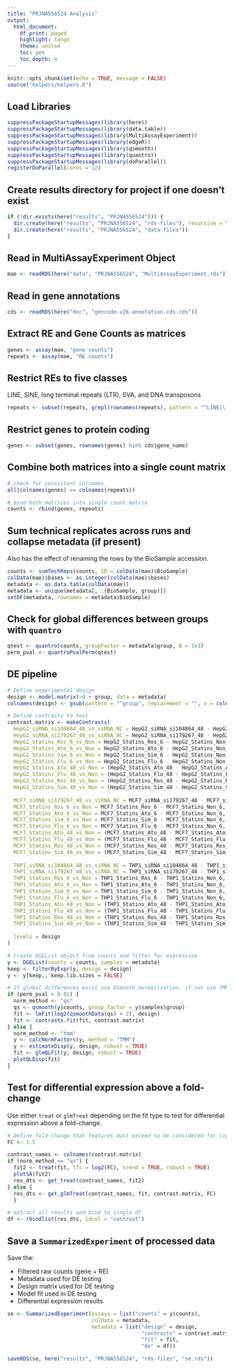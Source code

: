 ```yaml
---
title: "PRJNA556524 Analysis"
output:
  html_document:
    df_print: paged
    highlight: tango
    theme: united
    toc: yes
    toc_depth: 4
---
```


```r
knitr::opts_chunk$set(echo = TRUE, message = FALSE)
source("helpers/helpers.R")
```

## Load Libraries

```r
suppressPackageStartupMessages(library(here))
suppressPackageStartupMessages(library(data.table))
suppressPackageStartupMessages(library(MultiAssayExperiment))
suppressPackageStartupMessages(library(edgeR))
suppressPackageStartupMessages(library(qsmooth))
suppressPackageStartupMessages(library(quantro))
suppressPackageStartupMessages(library(doParallel))
registerDoParallel(cores = 12)
```

## Create results directory for project if one doesn't exist

```r
if (!dir.exists(here("results", "PRJNA556524"))) {
  dir.create(here("results", "PRJNA556524", "rds-files"), recursive = TRUE)
  dir.create(here("results", "PRJNA556524", "data-files"))
}
```

## Read in MultiAssayExperiment Object

```r
mae <- readRDS(here("data", "PRJNA556524", "MultiAssayExperiment.rds"))
```

## Read in gene annotations

```r
cds <- readRDS(here("doc", "gencode.v26.annotation.cds.rds"))
```

## Extract RE and Gene Counts as matrices

```r
genes <- assay(mae, "gene counts")
repeats <- assay(mae, "RE counts")
```

## Restrict REs to five classes

LINE, SINE, long terminal repeats (LTR), SVA, and DNA transposons

```r
repeats <- subset(repeats, grepl(rownames(repeats), pattern = "^LINE\\.|^SINE\\.|^LTR\\.|.*\\.SVA\\..*|^DNA\\."))
```

## Restrict genes to protein coding

```r
genes <- subset(genes, rownames(genes) %in% cds$gene_name)
```

## Combine both matrices into a single count matrix

```r
# check for consistent colnames
all(colnames(genes) == colnames(repeats))

# bind both matrices into single count matrix
counts <- rbind(genes, repeats)
```

## Sum technical replicates across runs and collapse metadata (if present)

Also has the effect of renaming the rows by the BioSample accession.

```r
counts <- sumTechReps(counts, ID = colData(mae)$BioSample)
colData(mae)$bases <- as.integer(colData(mae)$bases)
metadata <- as.data.table(colData(mae))
metadata <- unique(metadata[, .(BioSample, group)])
setDF(metadata, rownames = metadata$BioSample)
```

## Check for global differences between groups with `quantro`

```r
qtest <- quantro(counts, groupFactor = metadata$group, B = 1e3)
perm_pval <- quantroPvalPerm(qtest)
```

## DE pipeline

```r
# Define experimental design
design <- model.matrix(~0 + group, data = metadata)
colnames(design) <- gsub(pattern = "^group", replacement = "", x = colnames(design))

# Define contrasts to test
contrast.matrix <- makeContrasts(
  HepG2_siRNA_si104864_48_vs_siRNA_NC = HepG2_siRNA_si104864_48 - HepG2_siRNA_NC_48,
  HepG2_siRNA_si179267_48_vs_siRNA_NC = HepG2_siRNA_si179267_48 - HepG2_siRNA_NC_48,
  HepG2_Statins_Ros_6_vs_Non = HepG2_Statins_Ros_6 - HepG2_Statins_Non_6,
  HepG2_Statins_Ato_6_vs_Non = HepG2_Statins_Ato_6 - HepG2_Statins_Non_6,
  HepG2_Statins_Sim_6_vs_Non = HepG2_Statins_Sim_6 - HepG2_Statins_Non_6,
  HepG2_Statins_Flu_6_vs_Non = HepG2_Statins_Flu_6 - HepG2_Statins_Non_6,
  HepG2_Statins_Ato_48_vs_Non = (HepG2_Statins_Ato_48 - HepG2_Statins_Ato_6) - (HepG2_Statins_Non_48 - HepG2_Statins_Non_6),
  HepG2_Statins_Flu_48_vs_Non = (HepG2_Statins_Flu_48 - HepG2_Statins_Flu_6) - (HepG2_Statins_Non_48 - HepG2_Statins_Non_6),
  HepG2_Statins_Ros_48_vs_Non = (HepG2_Statins_Ros_48 - HepG2_Statins_Ros_6) - (HepG2_Statins_Non_48 - HepG2_Statins_Non_6),
  HepG2_Statins_Sim_48_vs_Non = (HepG2_Statins_Sim_48 - HepG2_Statins_Sim_6) - (HepG2_Statins_Non_48 - HepG2_Statins_Non_6),
  
  MCF7_siRNA_si179267_48_vs_siRNA_NC = MCF7_siRNA_si179267_48 - MCF7_siRNA_NC_48,
  MCF7_Statins_Ros_6_vs_Non = MCF7_Statins_Ros_6 - MCF7_Statins_Non_6,
  MCF7_Statins_Ato_6_vs_Non = MCF7_Statins_Ato_6 - MCF7_Statins_Non_6,
  MCF7_Statins_Sim_6_vs_Non = MCF7_Statins_Sim_6 - MCF7_Statins_Non_6,
  MCF7_Statins_Flu_6_vs_Non = MCF7_Statins_Flu_6 - MCF7_Statins_Non_6,
  MCF7_Statins_Ato_48_vs_Non = (MCF7_Statins_Ato_48 - MCF7_Statins_Ato_6) - (MCF7_Statins_Non_48 - MCF7_Statins_Non_6),
  MCF7_Statins_Flu_48_vs_Non = (MCF7_Statins_Flu_48 - MCF7_Statins_Flu_6) - (MCF7_Statins_Non_48 - MCF7_Statins_Non_6),
  MCF7_Statins_Ros_48_vs_Non = (MCF7_Statins_Ros_48 - MCF7_Statins_Ros_6) - (MCF7_Statins_Non_48 - MCF7_Statins_Non_6),
  MCF7_Statins_Sim_48_vs_Non = (MCF7_Statins_Sim_48 - MCF7_Statins_Sim_6) - (MCF7_Statins_Non_48 - MCF7_Statins_Non_6),
  
  THP1_siRNA_si104864_48_vs_siRNA_NC = THP1_siRNA_si104864_48 - THP1_siRNA_NC_48,
  THP1_siRNA_si179267_48_vs_siRNA_NC = THP1_siRNA_si179267_48 - THP1_siRNA_NC_48,
  THP1_Statins_Ros_6_vs_Non = THP1_Statins_Ros_6 - THP1_Statins_Non_6,
  THP1_Statins_Ato_6_vs_Non = THP1_Statins_Ato_6 - THP1_Statins_Non_6,
  THP1_Statins_Sim_6_vs_Non = THP1_Statins_Sim_6 - THP1_Statins_Non_6,
  THP1_Statins_Flu_6_vs_Non = THP1_Statins_Flu_6 - THP1_Statins_Non_6,
  THP1_Statins_Ato_48_vs_Non = (THP1_Statins_Ato_48 - THP1_Statins_Ato_6) - (THP1_Statins_Non_48 - THP1_Statins_Non_6),
  THP1_Statins_Flu_48_vs_Non = (THP1_Statins_Flu_48 - THP1_Statins_Flu_6) - (THP1_Statins_Non_48 - THP1_Statins_Non_6),
  THP1_Statins_Ros_48_vs_Non = (THP1_Statins_Ros_48 - THP1_Statins_Ros_6) - (THP1_Statins_Non_48 - THP1_Statins_Non_6),
  THP1_Statins_Sim_48_vs_Non = (THP1_Statins_Sim_48 - THP1_Statins_Sim_6) - (THP1_Statins_Non_48 - THP1_Statins_Non_6),
  
  levels = design
)

# Create DGEList object from counts and filter for expression
y <- DGEList(counts = counts, samples = metadata)
keep <- filterByExpr(y, design = design)
y <- y[keep,, keep.lib.sizes = FALSE]

# If global differences exist use QSmooth normalization, if not use TMM
if (perm_pval < 0.01) {
  norm_method <- "qs"
  qs <- qsmooth(y$counts, group_factor = y$samples$group)
  fit <- lmFit(log2(qsmoothData(qs) + 2), design)
  fit <- contrasts.fit(fit, contrast.matrix)
} else {
  norm_method <- "tmm"
  y <- calcNormFactors(y, method = "TMM")
  y <- estimateDisp(y, design, robust = TRUE)
  fit <- glmQLFit(y, design, robust = TRUE)
  plotQLDisp(fit)
}
```

## Test for differential expression above a fold-change

Use either `treat` or `glmTreat` depending on the fit type to test for 
differential expression above a fold-change.

```r
# Define fold-change that features must exceed to be considered for significance
FC <- 1.5

contrast_names <- colnames(contrast.matrix)
if (norm_method == "qs") {
  fit2 <- treat(fit, lfc = log2(FC), trend = TRUE, robust = TRUE)
  plotSA(fit2)
  res_dts <- get_treat(contrast_names, fit2)
} else {
  res_dts <- get_glmTreat(contrast_names, fit, contrast.matrix, FC)
  }

# extract all results and bind to single df
df <- rbindlist(res_dts, idcol = "contrast")
```

## Save a `SummarizedExperiment` of processed data

Save the:

- Filtered raw counts (gene + RE)
- Metadata used for DE testing
- Design matrix used for DE testing
- Model fit used in DE testing
- Differential expression results

```r
se <- SummarizedExperiment(assays = list("counts" = y$counts),
                           colData = metadata,
                           metadata = list("design" = design, 
                                           "contrasts" = contrast.matrix,
                                           "fit" = fit,
                                           "de" = df))

saveRDS(se, here("results", "PRJNA556524", "rds-files", "se.rds"))
```
